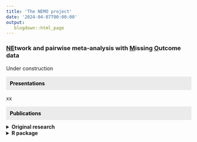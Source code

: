 ```yaml
---
title: 'The NEMO project'
date: '2024-04-07T00:00:00'
output: 
   blogdown::html_page
---
```


### <ins>NE</ins>twork and pairwise meta-analysis with <ins>M</ins>issing <ins>O</ins>utcome data

Under construction

<div style="padding: 10px; margin-bottom: 10px; color: black; background-color: #EBEBEB; border-color: #EBEBEB;">__Presentations__</div> 

xx

<div style="padding: 10px; margin-bottom: 10px; color: black; background-color: #EBEBEB; border-color: #EBEBEB;">__Publications__</div> 

<div style="text-align: justify">

<details><summary>__Original research__</summary>

<font size="4">**Spineli LM**. Using network meta-analysis to predict the percentage of missing participants for a future trial. *Res Methods Med Health Sci* 2023; 4(4):140-149. [Journal](https://journals.sagepub.com/doi/full/10.1177/26320843231167502)</font>

<font size="4">**Spineli LM**. A revised framework to evaluate the consistency assumption globally in a network of interventions. *Med Decis Making* 2022; 42(5):637-648. [PubMed](https://pubmed.ncbi.nlm.nih.gov/34961377/)</font>

<font size="4">**Spineli LM**, Kalyvas C, Papadimitropoulou K. How robust are findings of pairwise and network meta-analysis in the presence of missing participant outcome data? *BMC Med* 2021; 19(1):323. [PubMed](https://pubmed.ncbi.nlm.nih.gov/34930276/)</font>

<font size="4">**Spineli LM**, Kalyvas C, Papadimitropoulou K. Quantifying the robustness of primary analysis results: A case study on missing outcome data in pairwise and network meta-analysis. *Res Synth Methods* 2021; 12(4):475-490. [PubMed](https://pubmed.ncbi.nlm.nih.gov/33543587/)</font>

<font size="4">**Spineli LM**, Papadimitropoulou K, Kalyvas C. Pattern-mixture model in network meta-analysis of binary missing outcome data: one-stage or two-stage approach? *BMC Med Res Methodol* 2021; 21(1):12. [PubMed](https://pubmed.ncbi.nlm.nih.gov/33413138/)</font>

<font size="4">**Spineli LM**, Kalyvas C, Papadimitropoulou K. Continuous(ly) missing outcome data in network meta-analysis: a one-stage pattern-mixture model approach. *Stat Methods Med Res* 2021; 30(4):958-975. [PubMed](https://pubmed.ncbi.nlm.nih.gov/33406990/)</font>

<font size="4">**Spineli LM**, Kalyvas C. Comparison of exclusion, imputation and modelling of missing binary outcome data in frequentist network meta-analysis. *BMC Med Res Methodol* 2020; 20(1):48. [PubMed](https://pubmed.ncbi.nlm.nih.gov/32111167/)</font>

<font size="4">**Spineli LM**, Kalyvas C, Pateras K. Participants’ outcomes gone missing within a network of interventions: Bayesian modeling strategies. *Stat Med* 2019; 38(20):3861-3879. [PubMed](https://pubmed.ncbi.nlm.nih.gov/31134664/)</font>

<font size="4">**Spineli LM**. An empirical comparison of Bayesian modelling strategies for missing binary outcome data in network meta-analysis. *BMC Med Res Methodol* 2019; 19(1):86. [PubMed](https://pubmed.ncbi.nlm.nih.gov/31018836/)</font>

<font size="4">**Spineli LM**, Yepes-Nuñez JJ, Schünemann HJ. A systematic survey shows that reporting and handling of missing outcome data in networks of interventions is poor. *BMC Med Res Methodol* 2018; 18(1):115. [PubMed](https://pubmed.ncbi.nlm.nih.gov/30355280/)</font>

<font size="4">**Spineli LM**. Modeling missing binary outcome data while preserving transitivity assumption yielded more credible network meta-analysis results. *J Clin Epidemiol* 2019; 105:19-26. [PubMed](https://pubmed.ncbi.nlm.nih.gov/30223064/)</font>
</details>

<div style="text-align: justify">
<details><summary>__R package__</summary>

<font size="4">**Spineli LM**. Rnmamod: Bayesian Network Meta-Analysis with Missing Participants. R package version 0.1.0. 2021. https://CRAN.R-project.org/package=rnmamod [creator and maintainer]. GitHub development version in https://github.com/LoukiaSpin/rnmamod</font> 
</div>

